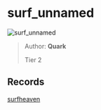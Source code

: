 
# surf_unnamed

![surf_unnamed](https://raw.githubusercontent.com/Sayt123/SurfMapPics/Maps-and-bonuses/csgo/surf_unnamed.jpg)

> Author: **Quark**
>
> Tier 2

## Records

[surfheaven](https://surfheaven.eu/map/surf_unnamed)
